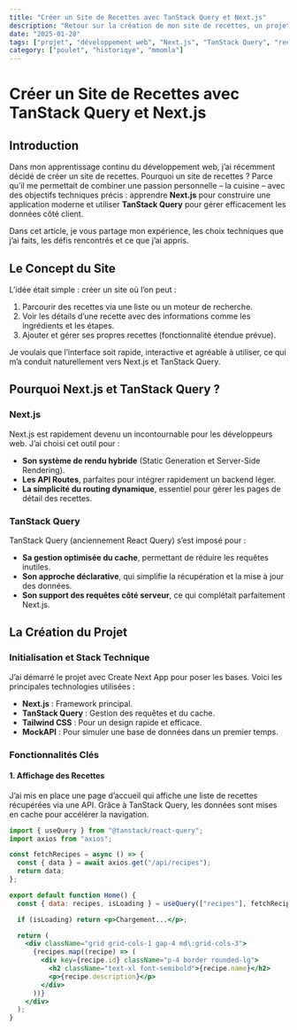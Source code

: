 ```yaml
---
title: "Créer un Site de Recettes avec TanStack Query et Next.js"
description: "Retour sur la création de mon site de recettes, un projet personnel pour apprendre et maîtriser TanStack Query et Next.js. Découvrez les défis, les choix techniques et les apprentissages."
date: "2025-01-28"
tags: ["projet", "développement web", "Next.js", "TanStack Query", "recettes"]
category: ["poulet", "historiqye", "mmomla"]
---
```


# Créer un Site de Recettes avec TanStack Query et Next.js

## Introduction

Dans mon apprentissage continu du développement web, j’ai récemment décidé de créer un site de recettes. Pourquoi un site de recettes ? Parce qu’il me permettait de combiner une passion personnelle – la cuisine – avec des objectifs techniques précis : apprendre **Next.js** pour construire une application moderne et utiliser **TanStack Query** pour gérer efficacement les données côté client.

Dans cet article, je vous partage mon expérience, les choix techniques que j’ai faits, les défis rencontrés et ce que j’ai appris.

## Le Concept du Site

L’idée était simple : créer un site où l’on peut :

1. Parcourir des recettes via une liste ou un moteur de recherche.
2. Voir les détails d’une recette avec des informations comme les ingrédients et les étapes.
3. Ajouter et gérer ses propres recettes (fonctionnalité étendue prévue).

Je voulais que l’interface soit rapide, interactive et agréable à utiliser, ce qui m’a conduit naturellement vers Next.js et TanStack Query.

## Pourquoi Next.js et TanStack Query ?

### Next.js

Next.js est rapidement devenu un incontournable pour les développeurs web. J’ai choisi cet outil pour :

- **Son système de rendu hybride** (Static Generation et Server-Side Rendering).
- **Les API Routes**, parfaites pour intégrer rapidement un backend léger.
- **La simplicité du routing dynamique**, essentiel pour gérer les pages de détail des recettes.

### TanStack Query

TanStack Query (anciennement React Query) s’est imposé pour :

- **Sa gestion optimisée du cache**, permettant de réduire les requêtes inutiles.
- **Son approche déclarative**, qui simplifie la récupération et la mise à jour des données.
- **Son support des requêtes côté serveur**, ce qui complétait parfaitement Next.js.

## La Création du Projet

### Initialisation et Stack Technique

J’ai démarré le projet avec Create Next App pour poser les bases. Voici les principales technologies utilisées :

- **Next.js** : Framework principal.
- **TanStack Query** : Gestion des requêtes et du cache.
- **Tailwind CSS** : Pour un design rapide et efficace.
- **MockAPI** : Pour simuler une base de données dans un premier temps.

### Fonctionnalités Clés

#### 1. **Affichage des Recettes**

J’ai mis en place une page d’accueil qui affiche une liste de recettes récupérées via une API. Grâce à TanStack Query, les données sont mises en cache pour accélérer la navigation.

```jsx
import { useQuery } from "@tanstack/react-query";
import axios from "axios";

const fetchRecipes = async () => {
  const { data } = await axios.get("/api/recipes");
  return data;
};

export default function Home() {
  const { data: recipes, isLoading } = useQuery(["recipes"], fetchRecipes);

  if (isLoading) return <p>Chargement...</p>;

  return (
    <div className="grid grid-cols-1 gap-4 md\:grid-cols-3">
      {recipes.map((recipe) => (
        <div key={recipe.id} className="p-4 border rounded-lg">
          <h2 className="text-xl font-semibold">{recipe.name}</h2>
          <p>{recipe.description}</p>
        </div>
      ))}
    </div>
  );
}
```

